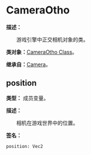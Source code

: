 # CameraOtho

**描述：**

&emsp;&emsp;游戏引擎中正交相机对象的类。

**类对象：**[CameraOtho Class](/docs/api/Class%20Object/CameraOtho)。

**继承自：**[Camera](/docs/api/Class/Camera)。

## position

**类型：** 成员变量。

**描述：**

&emsp;&emsp;相机在游戏世界中的位置。

**签名：**
```tl
position: Vec2
```